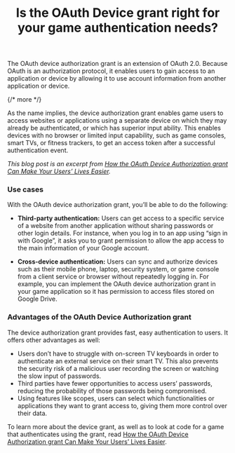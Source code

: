 ﻿---
publish_date: 2022-09-01 
title: Is the OAuth Device grant right for your game authentication needs?
description: How can the OAuth Device Authorization grant help your users easily authenticate into your game?
authors: Success Ologunsua
image: /img/blogs/device-grant-gaming/oauth-device-grant-game-users.png
categories: Education, Product
tags: gaming, device oauth grant 
excerpt_separator: "{/* more */}"
---

The OAuth device authorization grant is an extension of OAuth 2.0. Because OAuth is an authorization protocol, it enables users to gain access to an application or device by allowing it to use account information from another application or device.

{/* more */}

As the name implies, the device authorization grant enables game users to access websites or applications using a separate device on which they may already be authenticated, or which has superior input ability. This enables devices with no browser or limited input capability, such as game consoles, smart TVs, or fitness trackers, to get an access token after a successful authentication event.

_This blog post is an excerpt from [How the OAuth Device Authorization grant Can Make Your Users’ Lives Easier](/learn/expert-advice/gaming-entertainment/oauth-device-grant-gaming)._

### Use cases

With the OAuth device authorization grant, you’ll be able to do the following:

- **Third-party authentication:** Users can get access to a specific service of a website from another application without sharing passwords or other login details. For instance, when you log in to an app using “sign in with Google”, it asks you to grant permission to allow the app access to the main information of your Google account.

- **Cross-device authentication:** Users can sync and authorize devices such as their mobile phone, laptop, security system, or game console from a client service or browser without repeatedly logging in. For example, you can implement the OAuth device authorization grant in your game application so it has permission to access  files stored on Google Drive.

### Advantages of the OAuth Device Authorization grant

The device authorization grant provides fast, easy authentication to users. It offers other advantages as well:

- Users don’t have to struggle with on-screen TV keyboards in order to authenticate an external service on their smart TV. This also prevents the security risk of a malicious user recording the screen or watching the slow input of passwords.
- Third parties have fewer opportunities to access users’ passwords, reducing the probability of those passwords being compromised.
- Using features like scopes, users can select which functionalities or applications they want to grant access to, giving them more control over their data.

To learn more about the device grant, as well as to look at code for a game that authenticates using the grant, read [How the OAuth Device Authorization grant Can Make Your Users’ Lives Easier](/learn/expert-advice/gaming-entertainment/oauth-device-grant-gaming).

